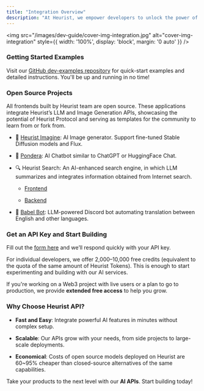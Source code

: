 ```yaml
---
title: "Integration Overview"
description: "At Heurist, we empower developers to unlock the power of AI with just a few lines of code. You can effortlessly integrate AI into your applications — no need for managing GPU machines or CUDA drivers. Our API/SDK simplifies the process, allowing you to focus on delivering great solutions."
---
```


<img
    src="/images/dev-guide/cover-img-integration.jpg" 
    alt="cover-img-integration"
    style={{ width: '100%', display: 'block', margin: '0 auto' }}
  />

### Getting Started Examples

Visit our [GitHub dev-examples repository](https://github.com/heurist-network/dev-examples) for quick-start examples and detailed instructions. You'll be up and running in no time!

### Open Source Projects

All frontends built by Heurist team are open source. These applications integrate Heurist’s LLM and Image Generation APIs, showcasing the potential of Heurist Protocol and serving as templates for the community to learn from or fork from.

* 🎨 [Heurist Imagine](https://github.com/heurist-network/imagine): AI Image generator. Support fine-tuned Stable Diffusion models and Flux.

* 🧠 [Pondera](https://github.com/heurist-network/pondera): AI Chatbot similar to ChatGPT or HuggingFace Chat.

* 🔍 Heurist Search: An AI-enhanced search engine, in which LLM summarizes and integrates information obtained from Internet search.

  * [Frontend](https://github.com/heurist-network/gpt-search-web)

  * [Backend](https://github.com/heurist-network/search_with_lepton)

* 🤖 [Babel Bot](https://github.com/heurist-network/babel-discord-bot): LLM-powered Discord bot automating translation between English and other languages.

### Get an API Key and Start Building

Fill out the [form here](https://dev-api-form.heurist.ai/) and we’ll respond quickly with your API key.

For individual developers, we offer 2,000–10,000 free credits (equivalent to the quota of the same amount of Heurist Tokens). This is enough to start experimenting and building with our AI services.

If you're working on a Web3 project with live users or a plan to go to production, we provide **extended free access** to help you grow.

### Why Choose Heurist API?

* **Fast and Easy**: Integrate powerful AI features in minutes without complex setup.

* **Scalable**: Our APIs grow with your needs, from side projects to large-scale deployments.

* **Economical**: Costs of open source models deployed on Heurist are 60\~95% cheaper than closed-source alternatives of the same capabilities.

Take your products to the next level with our **AI APIs**. Start building today!
